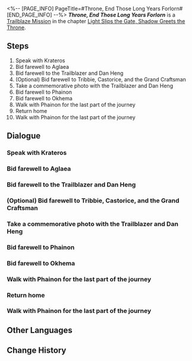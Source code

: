 <%-- [PAGE_INFO]
PageTitle=#Throne, End Those Long Years Forlorn#
[END_PAGE_INFO] --%>
{{Stub|Dialogue.}}
{{Mission Infobox
|id            = 1040211
|title         = 
|image         = Mission Throne, End Those Long Years Forlorn.png{{subst:void|<!--$UPLOAD:<<SpriteOutput/Chronicle/1040211.png>-<Mission Throne, End Those Long Years Forlorn.png>-<Fate's Atlas Images>>-->}}
|type          = Trailblaze
|event_name    = 
|chapter       = Light Slips the Gate, Shadow Greets the Throne
|requirements  = [[Trailblaze Mission]] ''[[Nemesis, Scorched by Golden Blood]]'' completed
|summary       = The group returned triumphantly, and Trianne's whereabouts were finally revealed. It turned out that Krateros had retrieved Trianne from the Flame Reaver's hands, though he had been gravely injured in the process. Mydei found Krateros and shared his decision: he declared the end of the Kremnoan Dynasty, stating that he would return home alone to fight the black tide, while also granting the Kremnoans new glory and faith. After a brief farewell, the Kremnoan heir and new God of Strife set off alone on his journey back.
|characters    = Castorice; Chartonus; Dan Heng; Demetri; Hyacine; Krateros; Mydei; Phainon; Trailblazer
|startLocation = [[Amphoreus]] - [["Eternal Holy City" Okhema]]
|world         = Amphoreus
|area          = "Eternal Holy City" Okhema
|prev          = Nemesis, Scorched by Golden Blood
|next          = Passage, Reveal the Past Once More
|rewards       = Trailblaze EXP*600; Stellar Jade*80; Traveler's Guide*5; Refined Aether*5; Celestial Ambrosia*240; Credit*80,000
}}
'''''Throne, End Those Long Years Forlorn''''' is a [[Trailblaze Mission]] in the chapter [[Light Slips the Gate, Shadow Greets the Throne]].

==Steps==
# Speak with Krateros
# Bid farewell to Aglaea
# Bid farewell to the Trailblazer and Dan Heng
# (Optional) Bid farewell to Tribbie, Castorice, and the Grand Craftsman
# Take a commemorative photo with the Trailblazer and Dan Heng
# Bid farewell to Phainon
# Bid farewell to Okhema
# Walk with Phainon for the last part of the journey
# Return home
# Walk with Phainon for the last part of the journey

<!--
==Gameplay Notes==

--><!--
==Trial Character==

-->
==Dialogue==
{{Stub Dialogue}}
===Speak with Krateros{{subst:void|<!--104021101-->}}===
{{Mission Description|type=trailblaze|location="Eternal Holy City" Okhema|The hunt for the Flame Reaver ends in victory for the Chrysos Heirs. Now bearing the mission of attaining divinity, you face another crucial choice: Claim the throne or return home.}}
{{Dialogue Start}}
:{{tx}}
{{Dialogue End}}

===Bid farewell to Aglaea{{subst:void|<!--104021102-->}}===
{{Mission Description|type=trailblaze|location="Eternal Holy City" Okhema|update|You decisively reject the Kremnoans' centuries-old obsession with glory, opting to return home alone and assume Nikador's duty against the black tide. Before starting your homeward journey, you need to say goodbye to your friends in the city.}}
{{Dialogue Start}}
:{{tx}}
{{Dialogue End}}

===Bid farewell to the Trailblazer and Dan Heng{{subst:void|<!--104021107-->}}===
{{Dialogue Start}}
:{{tx}}
{{Dialogue End}}

===(Optional) Bid farewell to Tribbie, Castorice, and the Grand Craftsman{{subst:void|<!--104021108-->}}===
{{Dialogue Start}}
:{{tx}}
{{Dialogue End}}

===Take a commemorative photo with the Trailblazer and Dan Heng{{subst:void|<!--104021115-->}}===
{{Dialogue Start}}
:{{tx}}
{{Dialogue End}}

===Bid farewell to Phainon{{subst:void|<!--104021109-->}}===
{{Dialogue Start}}
:{{tx}}
{{Dialogue End}}

===Bid farewell to Okhema{{subst:void|<!--104021113-->}}===
{{Dialogue Start}}
:{{tx}}
{{Dialogue End}}

===Walk with Phainon for the last part of the journey{{subst:void|<!--104021117-->}}===
{{Dialogue Start}}
:{{tx}}
{{Dialogue End}}

===Return home{{subst:void|<!--104021118-->}}===
{{Mission Description|type=trailblaze|location="Eternal Holy City" Okhema|update|I, the undying Mydeimos, the Last Prince, the new God of Strife... now tread the blood-soaked road home.}}
{{Dialogue Start}}
:{{tx}}
{{Dialogue End}}

===Walk with Phainon for the last part of the journey{{subst:void|<!--104021110-->}}===
{{Mission Description|type=trailblaze|location="Eternal Holy City" Okhema|update|You decisively reject the Kremnoans' centuries-old obsession with glory, opting to return home alone and assume Nikador's duty against the black tide. Before starting your homeward journey, you need to say goodbye to your friends in the city.}}
{{Dialogue Start}}
:{{tx}}
{{Dialogue End}}

==Other Languages==
{{Other Languages
|en   = Throne, End Those Long Years Forlorn
|zhs  = 王座啊，终了那数载索寞
|zht  = 王座啊，終了那數載索寞
|ja   = 玉座よ、長年の孤独を終わらせよう
|ko   = 왕좌여, 그 수년에 걸친 적막은 끝이 났나니
|es   = Trono, tras tantos años de soledad
|fr   = Trône esseulé
|ru   = О трон, покончи с этим отчаянием
|th   = บัลลังก์เอ๋ย จงยุติความโดดเดี่ยวอันเนิ่นนาน
|vi   = Hỡi Ngai Vàng, Những Năm Tháng Cô Đơn Đã Qua
|de   = Thron, beende die jahrelange Verzweiflung
|id   = Takhta, Berakhir Sudah Tahun-Tahun Kesepian Itu
|pt   = Trono, Encerre Aqueles Longos Anos Perdidos
}}

==Change History==
{{Change History|3.1}}
